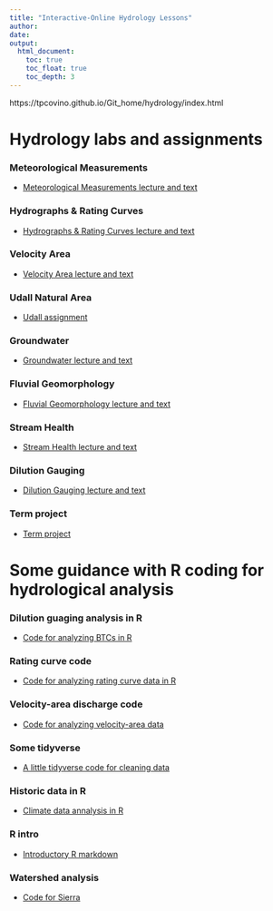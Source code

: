 ```yaml
---
title: "Interactive-Online Hydrology Lessons"
author: 
date: 
output:
  html_document:
    toc: true
    toc_float: true
    toc_depth: 3
---
```


https://tpcovino.github.io/Git_home/hydrology/index.html



# Hydrology labs and assignments

### Meteorological Measurements 

  - [Meteorological Measurements lecture and text](5_met_lab/5_met_lab.html){target="_blank"}
  
### Hydrographs & Rating Curves 

  - [Hydrographs & Rating Curves lecture and text](7_rating_curve/7_rating_curve.html){target="_blank"}


### Velocity Area 
  
  - [Velocity Area lecture and text](2_velocity_area_module/2_velocity_area_module.html){target="_blank"}

  
### Udall Natural Area
  - [Udall assignment](Udall_Natural_Area/Udall.html){target="_blank"}
  
### Groundwater
  
  - [Groundwater lecture and text](Groundwater/Groundwater.html){target="_blank"}
  
### Fluvial Geomorphology 

  - [Fluvial Geomorphology lecture and text](6_geomorph/6_geomorph.html){target="_blank"}
  

  
###  Stream Health 

  - [Stream Health lecture and text](4_stream_health/4_stream_health.html){target="_blank"}


### Dilution Gauging 

  - [Dilution Gauging lecture and text](3_dilution_gauging/3_dilution_gauging.html){target="_blank"}
  

### Term project
  - [Term project](term_project/term_project.html){target="_blank"}

  
# Some guidance with R coding for hydrological analysis
### Dilution guaging analysis in R
 - [Code for analyzing BTCs in R](3_dilution_gauging/R/Dilution_gauging_example.html){target="_blank"}

### Rating curve code
 - [Code for analyzing rating curve data in R](7_rating_curve/Poudre_rating_curve.html){target="_blank"}

### Velocity-area discharge code
 - [Code for analyzing velocity-area data](2_velocity_area_module/velocity_area_discharge.html){target="_blank"}

### Some tidyverse
 - [A little tidyverse code for cleaning data](7_rating_curve/tidyverse.html){target="_blank"}

### Historic data in R

 - [Climate data annalysis in R](historic_data/historic_data.html){target="_blank"}

### R intro

 - [Introductory R markdown](R_intro/R_intro_696.html){target="_blank"}
 
 
### Watershed analysis
 
 - [Code for Sierra](src_classes_spring_2022/sierra_code_4_7_22.html){target="_blank"}




